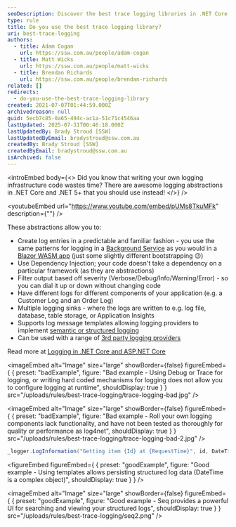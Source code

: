 ```yaml
---
seoDescription: Discover the best trace logging libraries in .NET Core and .NET 5+ to enhance your logging infrastructure with built-in abstractions.
type: rule
title: Do you use the best trace logging library?
uri: best-trace-logging
authors:
  - title: Adam Cogan
    url: https://ssw.com.au/people/adam-cogan
  - title: Matt Wicks
    url: https://ssw.com.au/people/matt-wicks
  - title: Brendan Richards
    url: https://ssw.com.au/people/brendan-richards
related: []
redirects:
  - do-you-use-the-best-trace-logging-library
created: 2021-07-07T01:44:59.000Z
archivedreason: null
guid: 5ecb7c85-0a65-494c-ac1a-51c71c4546aa
lastUpdated: 2025-07-31T00:46:18.000Z
lastUpdatedBy: Brady Stroud [SSW]
lastUpdatedByEmail: bradystroud@ssw.com.au
createdBy: Brady Stroud [SSW]
createdByEmail: bradystroud@ssw.com.au
isArchived: false
---
```


<introEmbed
  body={<>
Did you know that writing your own logging infrastructure code wastes time? There are awesome logging abstractions in .NET Core and .NET 5+ that you should use instead!
  </>}
/>

<youtubeEmbed url="https://www.youtube.com/embed/pUMs8TkuMFk" description={""} />


These abstractions allow you to:

* Create log entries in a predictable and familiar fashion - you use the same patterns for logging in a [Background Service](https://docs.microsoft.com/en-us/dotnet/core/extensions/logging?tabs=command-line&WT.mc_id=DT-MVP-33518) as you would in a [Blazor WASM app](https://docs.microsoft.com/en-us/aspnet/core/blazor/fundamentals/logging?view=aspnetcore-5.0&pivots=webassembly&WT.mc_id=DT-MVP-33518) (just some slightly different bootstrapping 😉)
* Use Dependency Injection; your code doesn't take a dependency on a particular framework (as they are abstractions)
* Filter output based off severity (Verbose/Debug/Info/Warning/Error) - so you can dial it up or down without changing code
* Have different logs for different components of your application (e.g. a Customer Log and an Order Log)
* Multiple logging sinks - where the logs are written to e.g. log file, database, table storage, or Application Insights
* Supports log message templates allowing logging providers to implement [semantic or structured logging](https://github.com/NLog/NLog/wiki/How-to-use-structured-logging)
* Can be used with a range of [3rd party logging providers](https://docs.microsoft.com/en-us/aspnet/core/fundamentals/logging/#third-party-logging-providers-1?WT.mc_id=DT-MVP-33518)

Read more at [Logging in .NET Core and ASP.NET Core](https://docs.microsoft.com/en-us/aspnet/core/fundamentals/logging?WT.mc_id=DT-MVP-33518)

<imageEmbed
  alt="Image"
  size="large"
  showBorder={false}
  figureEmbed={ {
    preset: "badExample",
    figure: "Bad example - Using Debug or Trace for logging, or writing hard coded mechanisms for logging does not allow you to configure logging at runtime",
    shouldDisplay: true
  } }
  src="/uploads/rules/best-trace-logging/trace-logging-bad.jpg"
/>


<imageEmbed
  alt="Image"
  size="large"
  showBorder={false}
  figureEmbed={ {
    preset: "badExample",
    figure: "Bad example - Roll your own logging components lack functionality, and have not been tested as thoroughly for quality or performance as log4net",
    shouldDisplay: true
  } }
  src="/uploads/rules/best-trace-logging/trace-logging-bad-2.jpg"
/>


```csharp
_logger.LogInformation("Getting item {Id} at {RequestTime}", id, DateTime.Now);
```
<figureEmbed figureEmbed={ {
  preset: "goodExample",
  figure: "Good example - Using templates allows persisting structured log data (DateTime is a complex object)",
  shouldDisplay: true
} } />


<imageEmbed
  alt="Image"
  size="large"
  showBorder={false}
  figureEmbed={ {
    preset: "goodExample",
    figure: "Good example - Seq provides a powerful UI for searching and viewing your structured logs",
    shouldDisplay: true
  } }
  src="/uploads/rules/best-trace-logging/seq2.png"
/>
